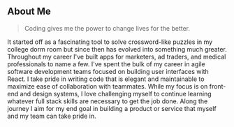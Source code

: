 ## About Me

>  Coding gives me the power to change lives for the better.

It started off as a fascinating tool to solve crossword-like puzzles in my college dorm room but since then has evolved into something much greater.
Throughout my career I've built apps for marketers, ad traders, and medical professionals
          to name a few. I've spent the bulk of my career in
          agile software development teams focused on building user interfaces
          with React. I take pride in writing code that is elegant and maintainable to 
          maximize ease of collaboration with teammates. While my focus is on front-end and design systems, I love challenging myself to continue learning whatever full stack skills are necessary to get the job done. Along the journey I aim for my end goal in building a product or service that myself and my team can take pride in.
